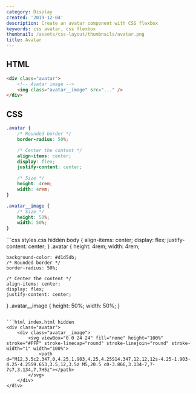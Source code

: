 ```yaml
---
category: Display
created: '2019-12-04'
description: Create an avatar component with CSS flexbox
keywords: css avatar, css flexbox
thumbnail: /assets/css-layout/thumbnails/avatar.png
title: Avatar
---
```


## HTML

```html
<div class="avatar">
    <!-- Avatar image -->
    <img class="avatar__image" src="..." />
</div>
```

## CSS

```css
.avatar {
    /* Rounded border */
    border-radius: 50%;

    /* Center the content */
    align-items: center;
    display: flex;
    justify-content: center;

    /* Size */
    height: 4rem;
    width: 4rem;
}

.avatar__image {
    /* Size */
    height: 50%;
    width: 50%;
}
```

<Playground>
```css styles.css hidden
body {
    align-items: center;
    display: flex;
    justify-content: center;
}
.avatar {
    height: 4rem;
    width: 4rem;

    background-color: #d1d5db;
    /* Rounded border */
    border-radius: 50%;

    /* Center the content */
    align-items: center;
    display: flex;
    justify-content: center;
}
.avatar__image {
    height: 50%;
    width: 50%;
}
```

```html index.html hidden
<div class="avatar">
    <div class="avatar__image">
        <svg viewBox="0 0 24 24" fill="none" height="100%" stroke="#FFF" stroke-linecap="round" stroke-linejoin="round" stroke-width="1" width="100%">
            <path d="M12,3.5c2.347,0,4.25,1.903,4.25,4.25S14.347,12,12,12s-4.25-1.903-4.25-4.25S9.653,3.5,12,3.5z M5,20.5 c0-3.866,3.134-7,7-7s7,3.134,7,7H5z"></path>
        </svg>
    </div>
</div>
```
</Playground>

